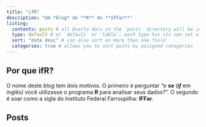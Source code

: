 ---
title: "ifR"
description: "Um *blog* de **R** do **IFFar**"
listing: 
  contents: posts # all Quarto docs in the `posts` directory will be included on your listing page
  type: default # or `default` or `table`; each type has its own set of yaml options to include
  sort: "date desc" # can also sort on more than one field
  categories: true # allows you to sort posts by assigned categories 
---

## Por que ifR?

O nome deste *blog* tem dois motivos. O primeiro é perguntar "e **se** (***if*** em inglês) você utilizasse o programa **R** para analisar seus dados?". O segundo é soar como a sigla do Instituto Federal Farroupilha: **IFFar**.

## Posts
